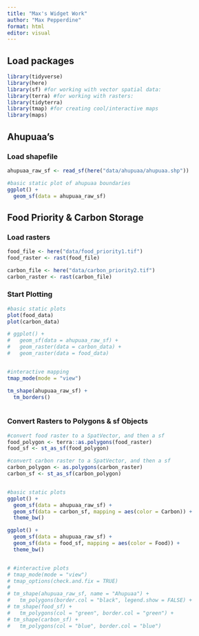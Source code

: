 ```yaml
---
title: "Max's Widget Work"
author: "Max Pepperdine"
format: html
editor: visual
---
```


## Load packages

```r
library(tidyverse)
library(here)
library(sf) #for working with vector spatial data:
library(terra) #for working with rasters:
library(tidyterra)
library(tmap) #for creating cool/interactive maps
library(maps)
```

## Ahupuaa's

### Load shapefile

```r
ahupuaa_raw_sf <- read_sf(here("data/ahupuaa/ahupuaa.shp"))

#basic static plot of ahupuaa boundaries
ggplot() +
  geom_sf(data = ahupuaa_raw_sf)
```

## Food Priority & Carbon Storage

### Load rasters

```r
food_file <- here("data/food_priority1.tif")
food_raster <- rast(food_file)

carbon_file <- here("data/carbon_priority2.tif")
carbon_raster <- rast(carbon_file)
```

### Start Plotting

```r
#basic static plots
plot(food_data)
plot(carbon_data)

# ggplot() +
#   geom_sf(data = ahupuaa_raw_sf) +
#   geom_raster(data = carbon_data) +
#   geom_raster(data = food_data)


#interactive mapping
tmap_mode(mode = "view")

tm_shape(ahupuaa_raw_sf) + 
  tm_borders()
  

```

### Convert Rasters to Polygons & sf Objects

```r
#convert food raster to a SpatVector, and then a sf
food_polygon <- terra::as.polygons(food_raster)
food_sf <- st_as_sf(food_polygon)

#convert carbon raster to a SpatVector, and then a sf
carbon_polygon <- as.polygons(carbon_raster)
carbon_sf <- st_as_sf(carbon_polygon)


#basic static plots
ggplot() +
  geom_sf(data = ahupuaa_raw_sf) +
  geom_sf(data = carbon_sf, mapping = aes(color = Carbon)) +
  theme_bw()

ggplot() +
  geom_sf(data = ahupuaa_raw_sf) +
  geom_sf(data = food_sf, mapping = aes(color = Food)) +
  theme_bw()


# #interactive plots
# tmap_mode(mode = "view")
# tmap_options(check.and.fix = TRUE)
# 
# tm_shape(ahupuaa_raw_sf, name = "Ahupuaa") +
#   tm_polygons(border.col = "black", legend.show = FALSE) +
# tm_shape(food_sf) +
#   tm_polygons(col = "green", border.col = "green") +
# tm_shape(carbon_sf) +
#   tm_polygons(col = "blue", border.col = "blue")
```




